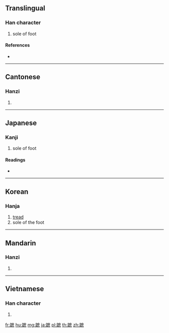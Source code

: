 {{character info/new}}
==Translingual==

===Han character===
{{Han char|rn=157|rad=足|as=11|sn=18|four=60137|canj=RMITF}}

# sole of foot

====References====
* {{Han ref|kx=1232.290|dkj=37815|dj=1704.300|hdz=63735.120|uh=8E60|ud=36448|bh=F0F9|bd=61689}}

----

==Cantonese==

===Hanzi===
{{yue-hanzi|jyut=|y=jik3}}

# {{defn|lang=yue|sort=足11}}

----

==Japanese==

===Kanji===
{{ja-kanji|grade=|rs=足11}}

# sole of foot

====Readings====
* {{ja-readings|on=[[せき]] (seki)|kun=[[あしのうら]] (ashinoura)|nanori=}}

----

==Korean==

===Hanja===
{{ko-hanja|hangeul=척|eumhun=|rv=cheok|mr=ch'ŏk|y=chek}}

# [[tread]]
# sole of the foot

----

==Mandarin==

===Hanzi===
{{cmn-hanzi|pin=[[zhí]] ([[zhi2]])|wg=chih<sup>2</sup>}}

# {{defn|lang=cmn|sort=足11}}

----

==Vietnamese==

===Han character===
{{vi-hantu|[[chích]]|rs=足11}}

# {{defn|lang=vi|sort=足11}}

[[fr:蹠]]
[[hu:蹠]]
[[mg:蹠]]
[[ja:蹠]]
[[pl:蹠]]
[[th:蹠]]
[[zh:蹠]]